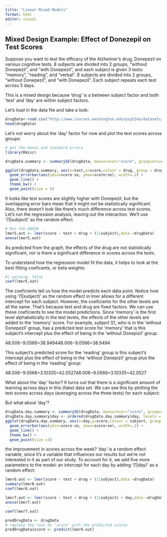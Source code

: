 ```yaml
---
title: "Linear Mixed Models"
format: html
editor: visual
---
```


## Mixed Design Example: Effect of Donezepil on Test Scores

Suppose you want to test the efficacy of the Alzheimer’s drug, Donepezil on various cognitive tests. 8 subjects are divided into 2 groups, “without Donepezil”, and “with Donepezil”, and each subject is given 3 tests: “memory”, “reading”, and “verbal”. 8 subjects are divided into 2 groups, “without Donepezil”, and “with Donepezil”. Each subject repeats each test across 5 days.

This is a mixed design because ‘drug’ is a between subject factor and both ‘test’ and ‘day’ are within subject factors.

Let’s load in the data file and take a look:

```r
drugData<-read.csv("http://www.courses.washington.edu/psy524a/datasets/DrugTestMixed.csv")
head(drugData)
```

Let’s not worry about the ‘day’ factor for now and plot the test scores across groups:

```r
# get the means and standard errors
library(Rmisc)

drugData.summary <- summarySE(drugData, measurevar="score", groupvars=c("drug","test"))

ggplot(drugData.summary, aes(x=test,y=score,colour = drug, group = drug)) +
  geom_errorbar(aes(ymin=score-se, ymax=score+se), width=.2) +
  geom_line() +
  theme_bw() +
  geom_point(size = 5)
```

It looks like test scores are slightly higher with Donepezil, but the overlapping error bars mean that it might not be statistically significant. Also, there doesn’t look like there’s much difference across test scores. Let’s run the regression analysis, leaving out the interaction. We’ll use ‘(1\|subject)’ as the random effect.

```r
# Run the ANOVA
lmer5.out <- lmer(score ~ test + drug + (1|subject),data =drugData)
anova(lmer5.out)
```

As predicted from the graph, the effects of the drug are not statistically significant, nor is there a significant difference in scores across the tests.

To understand how the regression model fit the data, it helps to look at the best fitting coeficents, or beta weights:

```r
#| warning: false
coef(lmer5.out)
```

The coeficients tell us how the model predicts each data point. Notice how using ‘(1\|subject)’ as the random effect in lmer allows for a different intercept for each subject. However, the coeficients for the other levels are all the same. That’s because test and drug are fixed factors. We can use these coeficients to see the model predictions. Since ‘memory’ is the first level alphabetically in the test levels, the effects of the other levels are added to the ‘memory’ score. For example, subject S1, who is in the ‘without Donepezil’ group, has a predicted test score for ‘memory’ that is this subject’s intercept plus the effect of being in the ‘without Donepizil’ group:

48.006−9.0566=38.949448.006−9.0566=38.9494

This subject’s predicted score for the ‘reading’ group is this subject’s intercept plus the effect of being in the ‘without Donepizil’ group plus the effect of being in the ‘reading’ group:

48.006−9.0566+3.10335=42.052748.006−9.0566+3.10335=42.0527

What about the ‘day’ factor? It turns out that there is a significant amount of learning across days in this (fake) data set. We can see this by plotting the test scores across days (averaging across the three tests) for each subject:

But what about ‘day’?

```r
drugData.day.summary <- summarySE(drugData, measurevar="score", groupvars=c("day","subject"))
drugData.day.summary$day <- ordered(drugData.day.summary$day, levels = c("Mon","Tue","Wed","Thu","Fri"))
ggplot(drugData.day.summary, aes(x=day,y=score,colour = subject, group = subject)) +
  geom_errorbar(aes(ymin=score-se, ymax=score+se), width=.2) +
  geom_line() +
  theme_bw() +
  geom_point(size =3)
```

the improvement in scores across the week? ‘day’ is a random effect variable, since it’s a variable that influences our results but we’re not interested in it as part of our study. To account for it, we add five more parameters to the model: an intercept for each day by adding ‘(1\|day)’ as a random effect:

```r
lmer6.out <- lmer(score ~ test + drug + (1|subject),data =drugData)
summary(lmer6.out)
coef(lmer6.out)

```

```r
lmer7.out <- lmer(score ~ test + drug + (1|subject) + day,data =drugData)
anova(lmer7.out)

coef(lmer7.out)
```

```r
predDrugData <- drugData
# replace the real dv 'score' with the predicted scores
predDrugData$score <- predict(lmer6.out)
```
